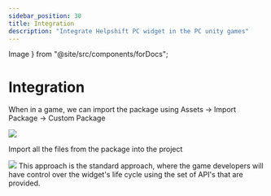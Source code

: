 ```yaml
---
sidebar_position: 30
title: Integration
description: "Integrate Helpshift PC widget in the PC unity games"
---
```

  Image
} from "@site/src/components/forDocs";

# Integration

When in a game, we can import the package using Assets -> Import Package -> Custom Package

<Image src="/static/books/pc-widget-unity/integrate-1.png" width="half" />

Import all the files from the package into the project

<Image src="/static/books/pc-widget-unity/integrate-2.png" width="half" />
This approach is the standard approach, where the game developers will have control over the widget's life cycle using the set of API's that are provided.
